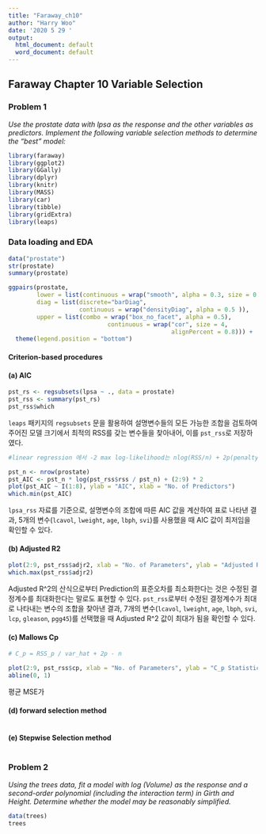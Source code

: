 ```yaml
---
title: "Faraway_ch10"
author: "Harry Woo"
date: '2020 5 29 '
output:
  html_document: default
  word_document: default
---
```



## Faraway Chapter 10 Variable Selection
### Problem 1

_Use the prostate data with lpsa as the response and the other variables as predictors. Implement the following variable selection methods to determine the "best" model:_


```r

library(faraway)
library(ggplot2)
library(GGally)
library(dplyr)
library(knitr)
library(MASS)
library(car)
library(tibble)
library(gridExtra)
library(leaps)

```

### Data loading and EDA
```r

data("prostate")
str(prostate)
summary(prostate)

ggpairs(prostate, 
        lower = list(continuous = wrap("smooth", alpha = 0.3, size = 0.1)),
        diag = list(discrete="barDiag", 
                    continuous = wrap("densityDiag", alpha = 0.5 )),
        upper = list(combo = wrap("box_no_facet", alpha = 0.5),
                            continuous = wrap("cor", size = 4,
                                              alignPercent = 0.8))) +
  theme(legend.position = "bottom")

```


#### Criterion-based procedures

#### (a) AIC

```r

pst_rs <- regsubsets(lpsa ~ ., data = prostate)
pst_rss <- summary(pst_rs)
pst_rss$which

```

`leaps` 패키지의 `regsubsets` 문을 활용하여 설명변수들의 모든 가능한 조합을 검토하여 주어진 모델 크기에서 최적의 RSS를 갖는 변수들을 찾아내어, 이를 `pst_rss`로 저장하였다.


```r

#linear regression 에서 -2 max log-likelihood는 nlog(RSS/n) + 2p(penalty term)

pst_n <- nrow(prostate)
pst_AIC <- pst_n * log(pst_rss$rss / pst_n) + (2:9) * 2
plot(pst_AIC ~ I(1:8), ylab = "AIC", xlab = "No. of Predictors")
which.min(pst_AIC)


```

`lpsa_rss` 자료를 기준으로, 설명변수의 조합에 따른 AIC 값을 계산하여 표로 나타낸 결과, 5개의 변수(`lcavol`, `lweight`, `age`, `lbph`, `svi`)를 사용했을 때 AIC 값이 최저임을 확인할 수 있다.



#### (b) Adjusted R2

```r

plot(2:9, pst_rss$adjr2, xlab = "No. of Parameters", ylab = "Adjusted R^2")
which.max(pst_rss$adjr2)

```

Adjusted R^2의 산식으로부터 Prediction의 표준오차를 최소화한다는 것은 수정된 결정계수를 최대화한다는 말로도 표현할 수 있다. `pst_rss`로부터 수정된 결정계수가 최대로 나타내는 변수의 조합을 찾아낸 결과, 7개의 변수(`lcavol`, `lweight`, `age`, `lbph`, `svi`, `lcp`, `gleason`, `pgg45`)를 선택했을 때 Adjusted R^2 값이 최대가 됨을 확인할 수 있다.


#### (c) Mallows Cp

```r

# C_p = RSS_p / var_hat + 2p - n

plot(2:9, pst_rss$cp, xlab = "No. of Parameters", ylab = "C_p Statistics")
abline(0, 1)

```

평균 MSE가 


#### (d) forward selection method

```r



```

#### (e) Stepwise Selection method

```r



```

### Problem 2

_Using the trees data, fit a model with log (Volume) as the response and a second-order polynomial (including the interaction term) in Girth and Height. Determine whether the model may be reasonably simplified._

```r

data(trees)
trees

```

